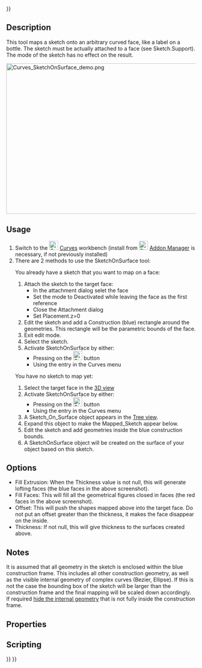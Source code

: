 <languages/>
{{UnfinishedDocu{{#translation:}}}}
<translate>

<!--T:1-->
{{Docnav
|[[Curves_IsoCurve|IsoCurve]]
|[[Curves_Sweep2Rails|Sweep2Rails]]
|[[Curves_Workbench|Curves]]
|IconL=Curves_IsoCurve.svg
|IconR=Curves_Sweep2Rails.svg
|IconC=Curves_workbench_icon.svg
}}

<!--T:2-->
{{GuiCommand
|Name=Curves SketchOnSurface
|MenuLocation=Surfaces → Sketch on Surface
|Workbenches=[[Curves_Workbench|Curves]]
}}

==Description== <!--T:3-->

<!--T:13-->
This tool maps a sketch onto an arbitrary curved face, like a label on a bottle.
The sketch must be actually attached to a face (see Sketch.Support).
The {{incode|Map}} mode of the sketch has no effect on the result.

<!--T:12-->
[[File:Curves_SketchOnSurface_demo.png|600x400px]]
{{Caption|Above: shows the {{incode|Sketch_On_Surface}} object applied to the cylinder face (left) and the source sketch in edit mode (right)}}

==Usage== <!--T:4-->

<!--T:5-->
# Switch to the [[Image:Curves_workbench_icon.svg|24px]] [[Curves_Workbench|Curves]] workbench (install from [[Image:Std_AddonMgr.svg|24px]] [[Std_AddonMgr|Addon Manager]] is necessary, if not previously installed)
# There are 2 methods to use the SketchOnSurface tool:
#; You already have a sketch that you want to map on a face:
## Attach the sketch to the target face:
##* In the attachment dialog selet the face
##* Set the mode to Deactivated while leaving the face as the first reference
##* Close the Attachment dialog
##* Set Placement.z=0
## Edit the sketch and add a Construction (blue) rectangle around the geometries. This rectangle will be the parametric bounds of the face. 
## Exit edit mode.
## Select the sketch.
## Activate SketchOnSurface by either:
##* Pressing on the [[Image:Curves_SketchOnSurface.svg|24px]] button 
##* Using the {{MenuCommand|Surfaces → Sketch on Surface}} entry in the Curves menu
#; You have no sketch to map yet:
## Select the target face in the [[3D_view|3D view]] 
## Activate SketchOnSurface by either:
##* Pressing on the [[Image:Curves_SketchOnSurface.svg|24px]] button 
##* Using the {{MenuCommand|Surfaces → Sketch on Surface}} entry in the Curves menu
## A Sketch_On_Surface object appears in the [[Tree_view|Tree view]].
## Expand this object to make the Mapped_Sketch appear below.
## Edit the sketch and add geometries inside the blue construction bounds.
## A SketchOnSurface object will be created on the surface of your object based on this sketch.

==Options== <!--T:15--> 

<!--T:6-->
* Fill Extrusion: When the Thickness value is not null, this will generate lofting faces (the blue faces in the above screenshot).
* Fill Faces: This will fill all the geometrical figures closed in faces (the red faces in the above screenshot).
* Offset: This will push the shapes mapped above into the target face. Do not put an offset greater than the thickness, it makes the face disappear on the inside.
* Thickness: If not null, this will give thickness to the surfaces created above.

==Notes== <!--T:17-->

<!--T:8-->
It is assumed that all geometry in the sketch is enclosed within the blue construction frame. This includes all other construction geometry, as well as the visible internal geometry of complex curves (Bezier, Ellipse). If this is not the case the bounding box of the sketch will be larger than the construction frame and the final mapping will be scaled down accordingly. If required [[Sketcher_RestoreInternalAlignmentGeometry|hide the internal geometry]] that is not fully inside the construction frame.

==Properties== <!--T:7-->

==Scripting== <!--T:14-->


<!--T:9-->
{{Docnav
|[[Curves_IsoCurve|IsoCurve]]
|[[Curves_Sweep2Rails|Sweep2Rails]]
|[[Curves_Workbench|Curves]]
|IconL=Curves_IsoCurve.svg
|IconR=Curves_Sweep2Rails.svg
|IconC=Curves_workbench_icon.svg
}}

</translate>
{{Curves Tools navi{{#translation:}}}}
{{Userdocnavi{{#translation:}}}}